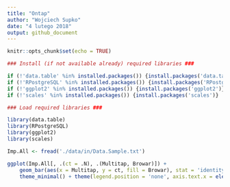 ```yaml
---
title: "Ontap"
author: "Wojciech Supko"
date: "4 lutego 2018"
output: github_document
---
```


```r
knitr::opts_chunk$set(echo = TRUE)

### Install (if not available already) required libraries ###

if (!'data.table' %in% installed.packages()) {install.packages('data.table')}
if (!'RPostgreSQL' %in% installed.packages()) {install.packages('RPostgreSQL')}
if (!'ggplot2' %in% installed.packages()) {install.packages('ggplot2')}
if (!'scales' %in% installed.packages()) {install.packages('scales')}

### Load required libraries ###

library(data.table)
library(RPostgreSQL)
library(ggplot2)
library(scales)


```

```r

Imp.All <- fread('./data/in/Data.Sample.txt')

```

```r

ggplot(Imp.All[, .(ct = .N), .(Multitap, Browar)]) + 
    geom_bar(aes(x = Multitap, y = ct, fill = Browar), stat = 'identity') + 
    theme_minimal() + theme(legend.position = 'none', axis.text.x = element_blank())

```




